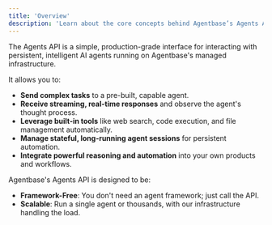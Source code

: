```yaml
---
title: 'Overview'
description: 'Learn about the core concepts behind Agentbase’s Agents API.'
---
```


The Agents API is a simple, production-grade interface for interacting with persistent, intelligent AI agents running on Agentbase's managed infrastructure.

It allows you to:
- **Send complex tasks** to a pre-built, capable agent.
- **Receive streaming, real-time responses** and observe the agent's thought process.
- **Leverage built-in tools** like web search, code execution, and file management automatically.
- **Manage stateful, long-running agent sessions** for persistent automation.
- **Integrate powerful reasoning and automation** into your own products and workflows.

Agentbase's Agents API is designed to be:
- **Framework-Free**: You don't need an agent framework; just call the API.
- **Scalable**: Run a single agent or thousands, with our infrastructure handling the load.